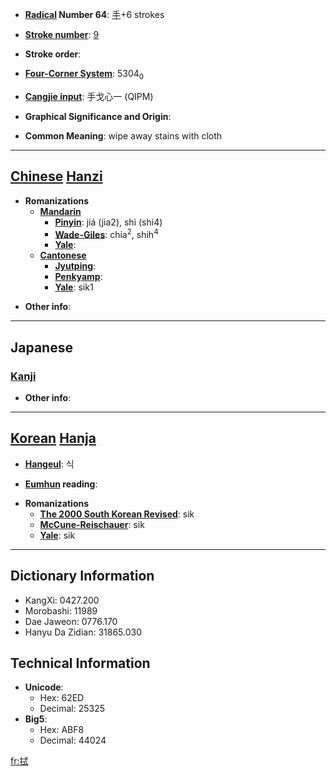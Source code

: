 * '''[[Wiktionary:Chinese radical index| Radical]] Number 64''': [[Wiktionary:Chinese radical index 手|手]]+6 strokes

* '''[[Wiktionary:Chinese total strokes index|Stroke number]]''': [[Wiktionary:Chinese total strokes index 9|9]]

* '''Stroke order''': 

* '''[[Wiktionary:Chinese four corner index|Four-Corner System]]''': 5304<sub>0</sub>

* '''[[Wiktionary:Chinese Cangjie index|Cangjie input]]''': 手戈心一 (QIPM)

* '''Graphical Significance and Origin''': 

* '''Common Meaning''': wipe away stains with cloth

----

== [[Chinese]] [[Hanzi]] ==

* '''Romanizations'''
** '''[[Mandarin]]'''
*** '''[[Pinyin]]''': jiá (jia2), shì (shi4)
*** '''[[Wade-Giles]]''': chia<sup>2</sup>, shih<sup>4</sup>
*** '''[[Yale]]''': 
** '''[[Cantonese]]'''
*** '''[[Jyutping]]''':
*** '''[[Penkyamp]]''': 
*** '''[[Yale]]''': sik1

* '''Other info''': 

----

==Japanese==
===[[Kanji]]===
{{kanji|on readings=[[しき]] (shiki), [[しょく]] (shoku)|kun readings=[[ぬぐう]] (nuguu), [[ふく]] (fuku)}}

* '''Other info''':  

----

== [[Korean]] [[Hanja]] ==

* '''[[Hangeul]]''': 식

* '''[[Eumhun]] reading''': 

* '''Romanizations'''
** '''[[The 2000 South Korean Revised Romanization|The 2000 South Korean Revised]]''': sik
** '''[[McCune-Reischauer]]''': sik
** '''[[Yale]]''': sik

----

== Dictionary Information ==

* KangXi: 0427.200
* Morobashi: 11989
* Dae Jaweon: 0776.170
* Hanyu Da Zidian: 31865.030

== Technical Information ==

* '''Unicode''':
** Hex: 62ED
** Decimal: 25325
* '''Big5''':
** Hex: ABF8
** Decimal: 44024

[[fr:拭]]